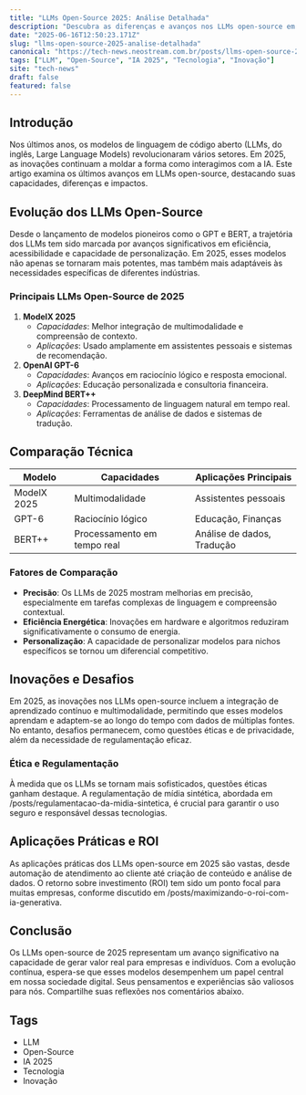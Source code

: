 ```yaml
---
title: "LLMs Open-Source 2025: Análise Detalhada"
description: "Descubra as diferenças e avanços nos LLMs open-source em 2025, suas aplicações e impactos."
date: "2025-06-16T12:50:23.171Z"
slug: "llms-open-source-2025-analise-detalhada"
canonical: "https://tech-news.neostream.com.br/posts/llms-open-source-2025-analise-detalhada"
tags: ["LLM", "Open-Source", "IA 2025", "Tecnologia", "Inovação"]
site: "tech-news"
draft: false
featured: false
---
```


## Introdução

Nos últimos anos, os modelos de linguagem de código aberto (LLMs, do inglês, Large Language Models) revolucionaram vários setores. Em 2025, as inovações continuam a moldar a forma como interagimos com a IA. Este artigo examina os últimos avanços em LLMs open-source, destacando suas capacidades, diferenças e impactos.

## Evolução dos LLMs Open-Source

Desde o lançamento de modelos pioneiros como o GPT e BERT, a trajetória dos LLMs tem sido marcada por avanços significativos em eficiência, acessibilidade e capacidade de personalização. Em 2025, esses modelos não apenas se tornaram mais potentes, mas também mais adaptáveis às necessidades específicas de diferentes indústrias.

### Principais LLMs Open-Source de 2025

1. **ModelX 2025**
   - *Capacidades*: Melhor integração de multimodalidade e compreensão de contexto.
   - *Aplicações*: Usado amplamente em assistentes pessoais e sistemas de recomendação.
2. **OpenAI GPT-6**
   - *Capacidades*: Avanços em raciocínio lógico e resposta emocional.
   - *Aplicações*: Educação personalizada e consultoria financeira.
3. **DeepMind BERT++**
   - *Capacidades*: Processamento de linguagem natural em tempo real.
   - *Aplicações*: Ferramentas de análise de dados e sistemas de tradução.

## Comparação Técnica

| Modelo      | Capacidades           | Aplicações Principais      |
|-------------|-----------------------|----------------------------|
| ModelX 2025 | Multimodalidade       | Assistentes pessoais       |
| GPT-6       | Raciocínio lógico     | Educação, Finanças         |
| BERT++      | Processamento em tempo real | Análise de dados, Tradução |

### Fatores de Comparação

- **Precisão**: Os LLMs de 2025 mostram melhorias em precisão, especialmente em tarefas complexas de linguagem e compreensão contextual.
- **Eficiência Energética**: Inovações em hardware e algoritmos reduziram significativamente o consumo de energia.
- **Personalização**: A capacidade de personalizar modelos para nichos específicos se tornou um diferencial competitivo.

## Inovações e Desafios

Em 2025, as inovações nos LLMs open-source incluem a integração de aprendizado contínuo e multimodalidade, permitindo que esses modelos aprendam e adaptem-se ao longo do tempo com dados de múltiplas fontes. No entanto, desafios permanecem, como questões éticas e de privacidade, além da necessidade de regulamentação eficaz.

### Ética e Regulamentação

À medida que os LLMs se tornam mais sofisticados, questões éticas ganham destaque. A regulamentação de mídia sintética, abordada em /posts/regulamentacao-da-midia-sintetica, é crucial para garantir o uso seguro e responsável dessas tecnologias.

## Aplicações Práticas e ROI

As aplicações práticas dos LLMs open-source em 2025 são vastas, desde automação de atendimento ao cliente até criação de conteúdo e análise de dados. O retorno sobre investimento (ROI) tem sido um ponto focal para muitas empresas, conforme discutido em /posts/maximizando-o-roi-com-ia-generativa.

## Conclusão

Os LLMs open-source de 2025 representam um avanço significativo na capacidade de gerar valor real para empresas e indivíduos. Com a evolução contínua, espera-se que esses modelos desempenhem um papel central em nossa sociedade digital. Seus pensamentos e experiências são valiosos para nós. Compartilhe suas reflexões nos comentários abaixo.

## Tags

- LLM
- Open-Source
- IA 2025
- Tecnologia
- Inovação